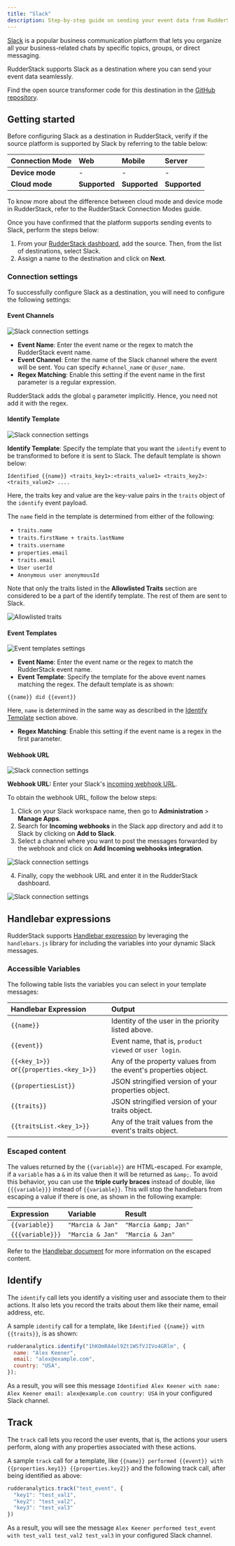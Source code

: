```yaml
---
title: "Slack"
description: Step-by-step guide on sending your event data from RudderStack to Slack.
---
```


[Slack](https://slack.com/intl/en-in/) is a popular business communication platform that lets you organize all your business-related chats by specific topics, groups, or direct messaging.

RudderStack supports Slack as a destination where you can send your event data seamlessly.

<div class="infoBlock">
Find the open source transformer code for this destination in the <a href="https://github.com/rudderlabs/rudder-transformer/tree/master/v0/destinations/slack">GitHub repository</a>.
</div>

## Getting started

Before configuring Slack as a destination in RudderStack, verify if the source platform is supported by Slack by referring to the table below:

| **Connection Mode** | **Web**       | **Mobile**    | **Server**    |
| :------------------ | :------------ | :------------ | :------------ |
| **Device mode**     | -             | -             | -             |
| **Cloud** **mode**  | **Supported** | **Supported** | **Supported** |

<div class="infoBlock">
To know more about the difference between cloud mode and device mode in RudderStack, refer to the <Link to="/destinations/rudderstack-connection-modes/">RudderStack Connection Modes</Link> guide.
</div>

Once you have confirmed that the platform supports sending events to Slack, perform the steps below:

1. From your [RudderStack dashboard](https://app.rudderstack.com/), add the source. Then, from the list of destinations, select Slack.
2. Assign a name to the destination and click on **Next**.

### Connection settings

To successfully configure Slack as a destination, you will need to configure the following settings:

#### Event Channels

<img src="../../assets/event-stream-destinations/slack-settings.png" alt="Slack connection settings" />

- **Event Name**: Enter the event name or the regex to match the RudderStack event name.
- **Event Channel**: Enter the name of the Slack channel where the event will be sent. You can specify `#channel_name` or `@user_name`.
- **Regex Matching**: Enable this setting if the event name in the first parameter is a regular expression.

<div class="warningBlock">

RudderStack adds the global <code class="inline-code">g</code> parameter implicitly. Hence, you need not add it with the regex.
</div>

#### Identify Template

<img src="../../assets/event-stream-destinations/slack-settings4.png" alt="Slack connection settings" />

**Identify Template**: Specify the template that you want the `identify` event to be transformed to before it is sent to Slack. The default template is shown below:

```
Identified {{name}} <traits_key1>:<traits_value1> <traits_key2>:<traits_value2> ....
```

Here, the traits key and value are the key-value pairs in the `traits` object of the <Link to="/event-spec/standard-events/identify">`identify`</Link> event payload. 

The `name` field in the template is determined from either of the following:

  - `traits.name`
  - `traits.firstName + traits.lastName`
  - `traits.username`
  - `properties.email`
  - `traits.email`
  - `User userId`
  - `Anonymous user anonymousId`

Note that only the traits listed in the **Allowlisted Traits** section are considered to be a part of the identify template. The rest of them are sent to Slack.
 
<img src="../../assets/event-stream-destinations/slack-traits.png" alt="Allowlisted traits" />

#### Event Templates

<img src="../../assets/event-stream-destinations/slack-settings2.png" alt="Event templates settings" />

- **Event Name**: Enter the event name or the regex to match the RudderStack event name.                                                                     
- **Event Template**: Specify the template for the above event names matching the regex. The default template is as shown:
 
```
{{name}} did {{event}}
```

Here, `name` is determined in the same way as described in the [Identify Template](#identify-template) section above.

- **Regex Matching**:  Enable this setting if the event name is a regex in the first parameter.

#### Webhook URL

<img src="../../assets/event-stream-destinations/slack-settings3.png" alt="Slack connection settings" />

**Webhook URL:** Enter your Slack's [incoming webhook URL](https://my.slack.com/services/new/incoming-webhook/). 

To obtain the webhook URL, follow the below steps:

1. Click on your Slack workspace name, then go to **Administration** > **Manage Apps**.
2. Search for **Incoming webhooks** in the Slack app directory and add it to Slack by clicking on **Add to Slack**.
3. Select a channel where you want to post the messages forwarded by the webhook and click on **Add Incoming webhooks integration**.

<img src="../../assets/event-stream-destinations/choose-channel-slack.png" alt="Slack connection settings" />

4. Finally, copy the webhook URL and enter it in the RudderStack dashboard.

<img src="../../assets/event-stream-destinations/webhook-url-slack.png" alt="Slack connection settings" />

## Handlebar expressions

RudderStack supports [Handlebar expression](https://handlebarsjs.com/guide/expressions.html) by leveraging the `handlebars.js` library for including the variables into your dynamic Slack messages.

### Accessible Variables

The following table lists the variables you can select in your template messages:

| Handlebar Expression                     | Output                                                                  |
| :--------------------------------------- | :---------------------------------------------------------------------- |
| `{{name}}`                               | Identity of the user in the priority listed above.                   |
| `{{event}}`                              | Event name, that is, `product viewed` or `user login`.                    |
| `{{<key_1>}}` or`{{properties.<key_1>}}` | Any of the property values from the event's properties object.           |
| `{{propertiesList}}`                     | JSON stringified version of your properties object. |
| `{{traits}}`                             | JSON stringified version of your traits object.     |
| `{{traitsList.<key_1>}}`                 | Any of the trait values from the event's traits object.                  |

### Escaped content

The values returned by the `{{variable}}` are HTML-escaped. For example, if a `variable` has a `&` in its value then it will be returned as `&amp;`. To avoid this behavior, you can use the **triple curly braces** instead of double, like `{{{variable}}}` instead of `{{variable}}`. This will stop the handlebars from escaping a value if there is one, as shown in the following example:

| Expression       | Variable         | Result               |
| :--------------- | :--------------- | :------------------- |
| `{{variable}}`   | `"Marcia & Jan"` | `"Marcia &amp; Jan"` |
| `{{{variable}}}` | `"Marcia & Jan"` | `"Marcia & Jan"`     |

<div class="infoBlock">
 
Refer to the <a href="https://handlebarsjs.com/guide/expressions.html#html-escaping">Handlebar document</a> for more information on the escaped content.
</div>

## Identify

The <Link to="/event-spec/standard-events/identify/">`identify`</Link> call lets you identify a visiting user and associate them to their actions. It also lets you record the traits about them like their name, email address, etc.

A sample `identify` call for a template, like `Identified {{name}} with {{traits}}`, is as shown:

```javascript
rudderanalytics.identify("1hKOmRA4el9Zt1WSfVJIVo4GRlm", {
  name: "Alex Keener",
  email: "alex@example.com",
  country: "USA",
});
```

As a result, you will see this message `Identified Alex Keener with name: Alex Keener email: alex@example.com country: USA` in your configured Slack channel.

## Track

The <Link to="/event-spec/standard-events/track/">`track`</Link> call lets you record the user events, that is, the actions your users perform, along with any properties associated with these actions.

A sample `track` call for a template, like `{{name}} performed {{event}} with {{properties.key1}} {{properties.key2}}` and the following track call, after being identified as above:

```javascript
rudderanalytics.track("test_event", {
  "key1": "test_val1",
  "key2": "test_val2",
  "key3": "test_val3"
})
```

As a result, you will see the message `Alex Keener performed test_event with test_val1 test_val2 test_val3` in your configured Slack channel.


